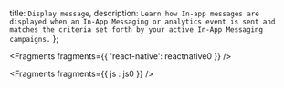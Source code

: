   title: `Display message`,
  description: `Learn how In-app messages are displayed when an In-App Messaging or analytics event is sent and matches the criteria set forth by your active In-App Messaging campaigns.`
};


<Fragments fragments={{ 'react-native': reactnative0 }} />


<Fragments fragments={{ js : js0 }} />

